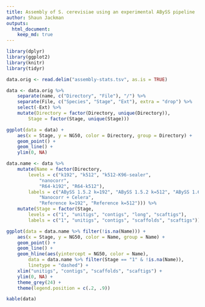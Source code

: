 ```yaml
---
title: Assembly of S. cerevisiae using an experimental ABySS pipeline
author: Shaun Jackman
outputs:
  html_document:
    keep_md: true
---
```


```r
library(dplyr)
library(ggplot2)
library(knitr)
library(tidyr)
```

```r
data.orig <- read.delim("assembly-stats.tsv", as.is = TRUE)
```

```r
data <- data.orig %>%
	separate(name, c("Directory", "File"), "/") %>%
	separate(File, c("Species", "Stage", "Ext"), extra = "drop") %>%
	select(-Ext) %>%
	mutate(Directory = factor(Directory, unique(Directory)),
		Stage = factor(Stage, unique(Stage)))
```

```r
ggplot(data = data) +
	aes(x = Stage, y = NG50, color = Directory, group = Directory) +
	geom_point() +
	geom_line() +
	ylim(0, NA)
```

```r
data.name <- data %>%
	mutate(Name = factor(Directory,
		levels = c("k192", "k512", "k512-K96-sealer",
			"nanocorr",
			"R64-k192", "R64-k512"),
		labels = c("ABySS 1.5.2 k=192", "ABySS 1.5.2 k=512", "ABySS 1.6.0 k=512 K=96",
			"Nanocorr + Celera",
			"Reference k=192", "Reference k=512"))) %>%
	mutate(Stage = factor(Stage,
		levels = c("1", "unitigs", "contigs", "long", "scaftigs"),
		labels = c("1", "unitigs", "contigs", "scaffolds", "scaftigs")))

ggplot(data = data.name %>% filter(!is.na(Name))) +
	aes(x = Stage, y = NG50, color = Name, group = Name) +
	geom_point() +
	geom_line() +
	geom_hline(aes(yintercept = NG50, color = Name),
		data = data.name %>% filter(Stage == "1" & !is.na(Name)),
		linetype = "dashed") +
	xlim("unitigs", "contigs", "scaffolds", "scaftigs") +
	ylim(0, NA) +
	theme_grey(24) +
	theme(legend.position = c(.2, .9))
```

```r
kable(data)
```
